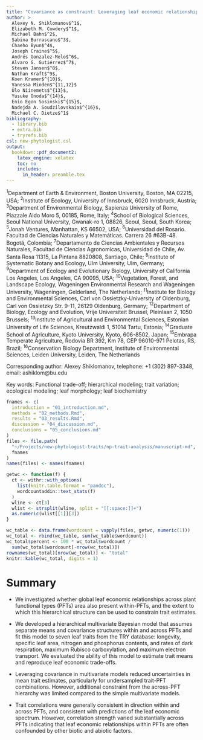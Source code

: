 ```yaml
---
title: "Covariance as constraint: Leveraging leaf economic relationships to constrain plant functional type trait estimates"
author: >
  Alexey N. Shiklomanov$^1$,
  Elizabeth M. Cowdery$^1$,
  Michael Bahn$^2$,
  Sabina Burrascano$^3$,
  Chaeho Byun$^4$,
  Joseph Craine$^5$,
  Andrés Gonzalez-Melo$^6$,
  Alvaro G. Gutiérrez$^7$,
  Steven Jansen$^8$,
  Nathan Kraft$^9$,
  Koen Kramer$^{10}$,
  Vanessa Minden$^{11,12}$
  Ülo Niinemets$^{13}$,
  Yusuke Onoda$^{14}$,
  Enio Egon Sosinski$^{15}$,
  Nadejda A. Soudzilovskaia$^{16}$,
  Michael C. Dietze$^1$
bibliography:
  - library.bib
  - extra.bib
  - tryrefs.bib
csl: new-phytologist.csl
output:
  bookdown::pdf_document2:
    latex_engine: xelatex
    toc: no
    includes:
      in_header: preamble.tex
---
```

$^1$Department of Earth & Environment, Boston University, Boston, MA 02215, USA;
$^2$Institute of Ecology, University of Innsbruck, 6020 Innsbruck, Austria;
$^3$Department of Environmental Biology, Sapienza University of Rome, Piazzale Aldo Moro 5, 00185, Rome, Italy;
$^4$School of Biological Sciences, Seoul National University, Gwanak-ro 1, 08826, Seoul, Seoul, South Korea;
$^5$Jonah Ventures, Manhattan, KS 66502, USA;
$^6$Universidad del Rosario. Facultad de Ciencias Naturales y Matemáticas. Carrera 26 #63B-48. Bogotá, Colombia;
$^7$Departamento de Ciencias Ambientales y Recursos Naturales, Facultad de Ciencias Agronomicas, Universidad de Chile, Av. Santa Rosa 11315, La Pintana 8820808, Santiago, Chile;
$^8$Institute of Systematic Botany and Ecology, Ulm University, Ulm, Germany;
$^9$Department of Ecology and Evolutionary Biology, University of California Los Angeles, Los Angeles, CA 90095, USA;
$^{10}$Vegetation, Forest, and Landscape Ecology, Wageningen Environmental Research and Wageningen University, Wageningen, Gelderland, The Netherlands;
$^{11}$Institute for Biology and Environmental Sciences, Carl von Ossietzky-University of Oldenburg, Carl von Ossietzky Str. 9-11, 26129 Oldenburg, Germany;
$^{12}$Department of Biology, Ecology and Evolution, Vrije Universiteit Brussel, Pleinlaan 2, 1050 Brussels;
$^{13}$Institute of Agricultural and Environmental Sciences, Estonian University of Life Sciences, Kreutzwaldi 1, 51014 Tartu, Estonia;
$^{14}$Graduate School of Agriculture, Kyoto University, Kyoto, 606-8502, Japan;
$^{15}$Embrapa Temperate Agriculture, Rodovia BR 392, Km 78, CEP 96010-971 Pelotas, RS, Brazil;
$^{16}$Conservation Biology Department, Institute of Environmental Sciences, Leiden University, Leiden, The Netherlands

Corresponding author:
Alexey Shiklomanov,
telephone: +1 (302) 897-3348,
email: ashiklom\@bu.edu

Key words: Functional trade-off; hierarchical modeling; trait variation; ecological modeling; leaf morphology; leaf biochemistry

```r
fnames <- c(
  introduction = "01_introduction.md",
  methods = "02_methods.Rmd",
  results = "03_results.Rmd",
  discussion = "04_discussion.md",
  conclusions = "05_conclusions.md"
)
files <- file.path(
  "~/Projects/new-phytologist-traits/np-trait-analysis/manuscript-md", 
  fnames
)
names(files) <- names(fnames)

getwc <- function(f) {
  ct <- withr::with_options(
    list(knitr.table.format = "pandoc"),
    wordcountaddin::text_stats(f)
  )
  wline <- ct[3]
  wlist <- strsplit(wline, split = "[[:space:]]+")
  as.numeric(wlist[[1]][3])
}

wc_table <- data.frame(wordcount = vapply(files, getwc, numeric(1)))
wc_total <- rbind(wc_table, sum(wc_table$wordcount))
wc_total$percent <- 100 * wc_total$wordcount / 
  sum(wc_total$wordcount[-nrow(wc_total)])
rownames(wc_total)[nrow(wc_total)] <- "total"
knitr::kable(wc_total, digits = 1)
```

# Summary {-}

* We investigated whether global leaf economic relationships across plant functional types (PFTs) area also present within-PFTs, and the extent to which this hierarchical structure can be used to constrain trait estimates.

* We developed a hierarchical multivariate Bayesian model that assumes separate means and covariance structures within and across PFTs and fit this model to seven leaf traits from the TRY database: longevity, specific leaf area, nitrogen and phosphorus contents, and rates of dark respiration, maximum Rubisco carboxylation, and maximum electron transport. 
We evaluated the ability of this model to estimate trait means and reproduce leaf economic trade-offs.

* Leveraging covariance in multivariate models reduced uncertainties in mean trait estimates, particularly for undersampled trait-PFT combinations.
However, additional constraint from the across-PFT hierarchy was limited compared to the simple multivariate models.

* Trait correlations were generally consistent in direction within and across PFTs, and consistent with predictions of the leaf economic spectrum.
However, correlation strength varied substantially across PFTs indicating that leaf economic relationships within PFTs are often confounded by other biotic and abiotic factors.
